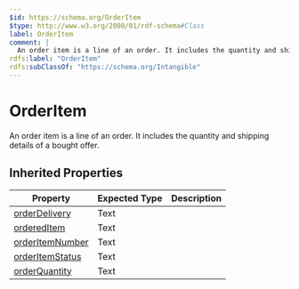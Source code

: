 ```yaml
---
$id: https://schema.org/OrderItem
$type: http://www.w3.org/2000/01/rdf-schema#Class
label: OrderItem
comment: |
  An order item is a line of an order. It includes the quantity and shipping details of a bought offer.
rdfs:label: "OrderItem"
rdfs:subClassOf: "https://schema.org/Intangible"
---
```


# OrderItem

An order item is a line of an order. It includes the quantity and shipping details of a bought offer.

## Inherited Properties

| Property | Expected Type | Description |
| --- | --- | --- |
| [orderDelivery](https://schema.org/orderDelivery) | Text |  |
| [orderedItem](https://schema.org/orderedItem) | Text |  |
| [orderItemNumber](https://schema.org/orderItemNumber) | Text |  |
| [orderItemStatus](https://schema.org/orderItemStatus) | Text |  |
| [orderQuantity](https://schema.org/orderQuantity) | Text |  |
